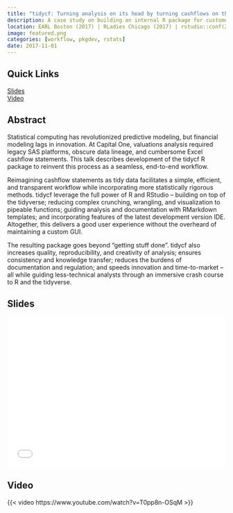 ```yaml
---
title: "tidycf: Turning analysis on its head by turning cashflows on their side"
description: A case study on building an internal R package for customer lifetime value modeling at Capital One and leading broader analyst adoption of open-source tooling and reproducible workflows through a community of practice.    
location: EARL Boston (2017) | RLadies Chicago (2017) | rstudio::conf(2018)
image: featured.png
categories: [workflow, pkgdev, rstats]
date: 2017-11-01
---
```


:::{.panel-tabset}

## Quick Links

<span><i class = 'bi bi-file-bar-graph'></i> [Slides](slides.pdf) </span>    
<span><i class = 'bi bi-play'></i> [Video](https://posit.co/resources/videos/tidycf-turning-analysis-on-its-head-by-turning-cashflows-on-their-sides/) </span>   

## Abstract 

Statistical computing has revolutionized predictive modeling, but financial modeling lags in innovation. At Capital One, valuations analysis required legacy SAS platforms, obscure data lineage, and cumbersome Excel cashflow statements. This talk describes development of the tidycf R package to reinvent this process as a seamless, end-to-end workflow.

Reimagining cashflow statements as tidy data facilitates a simple, efficient, and transparent workflow while incorporating more statistically rigorous methods. tidycf leverage the full power of R and RStudio – building on top of the tidyverse; reducing complex crunching, wrangling, and visualization to pipeable functions; guiding analysis and documentation with RMarkdown templates; and incorporating features of the latest development version IDE. Altogether, this delivers a good user experience without the overheard of maintaining a custom GUI.

The resulting package goes beyond “getting stuff done”. tidycf also increases quality, reproducibility, and creativity of analysis; ensures consistency and knowledge transfer; reduces the burdens of documentation and regulation; and speeds innovation and time-to-market – all while guiding less-technical analysts through an immersive crash course to R and the tidyverse.

## Slides

<div id='slides' style="width:100%; aspect-ratio:16/11;">
<embed src="slides.pdf#zoom=Fit" width="100%" height = "100%"/>
</div>

## Video

{{< video https://www.youtube.com/watch?v=T0pp8n-OSqM >}}

:::
